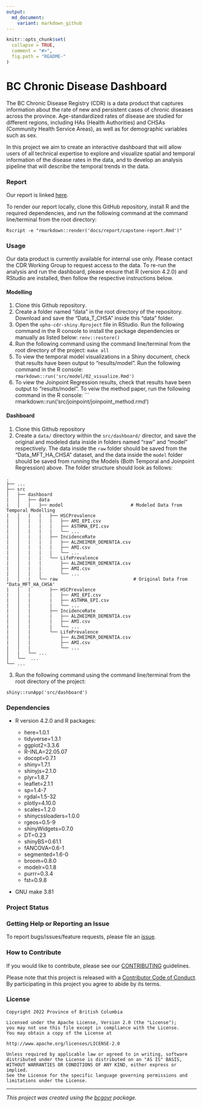 ```yaml
---
output:
  md_document:
    variant: markdown_github
---
```


```r
knitr::opts_chunk$set(
  collapse = TRUE,
  comment = "#>",
  fig.path = "README-"
)
```

<!-- Add a project state badge
See https://github.com/BCDevExchange/Our-Project-Docs/blob/master/discussion/projectstates.md
If you have bcgovr installed and you use RStudio, click the 'Insert BCDevex Badge' Addin. -->

# BC Chronic Disease Dashboard

The BC Chronic Disease Registry (CDR) is a data product that captures
information about the rate of new and persistent cases of chronic
diseases across the province. Age-standardized rates of disease are
studied for different regions, including HAs (Health Authorities) and
CHSAs (Community Health Service Areas), as well as for demographic
variables such as sex.

In this project we aim to create an interactive dashboard that will
allow users of all technical expertise to explore and visualize spatial
and temporal information of the disease rates in the data, and to
develop an analysis pipeline that will describe the temporal trends in
the data.

### Report

Our report is linked
[here](https://github.com/bcgov/opho-cdr-shiny/blob/main/docs/report/capstone-report.pdf).

To render our report locally, clone this GitHub repository, install R
and the required dependencies, and run the following command at the
command line/terminal from the root directory:

```
Rscript -e "rmarkdown::render('docs/report/capstone-report.Rmd')"
```

### Usage

Our data product is currently available for internal use only. Please contact the CDR Working Group to request access to the data. 
To re-run the analysis and run the dashboard, please ensure that R (version 4.2.0) and RStudio are installed, then follow the respective instructions below.

#### Modelling

1. Clone this Github repository.
2. Create a folder named "data" in the root directory of the repository. Download and save the "Data_T_CHSA" inside this "data" folder. 
3. Open the `opho-cdr-shiny.Rproject` file in RStudio. Run the following command in the R console to install the package dependencies or manually as listed below:
    ```
    renv::restore()
    ```
4. Run the following command using the command line/terminal from the root directory of the project:
    ```
    make all
    ```
5. To view the temporal model visualizations in a Shiny document, check that results have been output to "results/model". 
    Run the following command in the R console:
    ```
    rmarkdown::run('src/model/02_visualize.Rmd')
    ```
6. To view the Joinpoint Regression results, check that results have been output to "results/model". 
  To veiw the method paper, run the following command in the R console:
    ```
    rmarkdown::run('src/joinpoint/joinpoint_method.rmd')

#### Dashboard

1. Clone this Github repository
2. Create a `data/` directory within the `src/dashboard/` director, and save the original and modeled data inside in folders named "raw" and "model" respectively. The data inside the `raw` folder should be saved from the "Data_MFT_HA_CHSA" dataset, and the data inside the `model` folder should be saved from running the Models (Both Temporal and Joinpoint Regression) above. The folder structure should look as follows:

```
.
├── ...
├── src                                  
│   ├── dashboard                         
|   │   ├── data                              
|   │   |   ├── model                         # Modeled Data from Temporal Modelling
|   │   |   |   ├── HSCPrevalence 
|   │   |   |   |   ├── AMI_EPI.csv 
|   │   |   |   |   ├── ASTHMA_EPI.csv 
|   │   |   |   |   └── ...
|   │   |   |   ├── IncidenceRate 
|   │   |   |   |   ├── ALZHEIMER_DEMENTIA.csv 
|   │   |   |   |   ├── AMI.csv 
|   │   |   |   |   └── ...
|   │   |   |   └── LifePrevalence 
|   │   |   |       ├── ALZHEIMER_DEMENTIA.csv 
|   │   |   |       ├── AMI.csv 
|   │   |   |       └── ...
|   │   |   └── raw                            # Original Data from "Data_MFT_HA_CHSA'
|   │   |       ├── HSCPrevalence 
|   │   |       |   ├── AMI_EPI.csv 
|   │   |       |   ├── ASTHMA_EPI.csv 
|   │   |       |   └── ...
|   │   |       ├── IncidenceRate 
|   │   |       |   ├── ALZHEIMER_DEMENTIA.csv 
|   │   |       |   ├── AMI.csv 
|   │   |       |   └── ...
|   │   |       └── LifePrevalence 
|   │   |           ├── ALZHEIMER_DEMENTIA.csv 
|   │   |           ├── AMI.csv 
|   │   |           └── ... 
│   |   └── ...  
│   └──  ...                                 
└── ...
```

3. Run the following command using the command line/terminal from the root directory of the project:
```
shiny::runApp('src/dashboard')
```

### Dependencies

-   R version 4.2.0 and R packages:

    -   here=1.0.1
    -   tidyverse=1.3.1
    -   ggplot2=3.3.6
    -   R-INLA=22.05.07
    -   docopt=0.7.1
    -   shiny=1.7.1
    -   shinyjs=2.1.0
    -   plyr=1.8.7
    -   leaflet=2.1.1
    -   sp=1.4-7
    -   rgdal=1.5-32
    -   plotly=4.10.0
    -   scales=1.2.0
    -   shinycssloaders=1.0.0
    -   rgeos=0.5-9
    -   shinyWidgets=0.7.0
    -   DT=0.23
    -   shinyBS=0.61.1
    -   fANCOVA=0.6-1
    -   segmented=1.6-0
    -   broom=0.8.0
    -   modelr=0.1.8
    -   purrr=0.3.4
    -   fst=0.9.8

-   GNU make 3.81

### Project Status

### Getting Help or Reporting an Issue

To report bugs/issues/feature requests, please file an
[issue](https://github.com/bcgov/opho-cdr-shiny/issues/).

### How to Contribute

If you would like to contribute, please see our
[CONTRIBUTING](CONTRIBUTING.md) guidelines.

Please note that this project is released with a [Contributor Code of
Conduct](CODE_OF_CONDUCT.md). By participating in this project you agree
to abide by its terms.

### License

```
Copyright 2022 Province of British Columbia

Licensed under the Apache License, Version 2.0 (the "License");
you may not use this file except in compliance with the License.
You may obtain a copy of the License at

http://www.apache.org/licenses/LICENSE-2.0

Unless required by applicable law or agreed to in writing, software distributed under the License is distributed on an "AS IS" BASIS,
WITHOUT WARRANTIES OR CONDITIONS OF ANY KIND, either express or implied.
See the License for the specific language governing permissions and limitations under the License.
```
---
*This project was created using the [bcgovr](https://github.com/bcgov/bcgovr) package.* 
